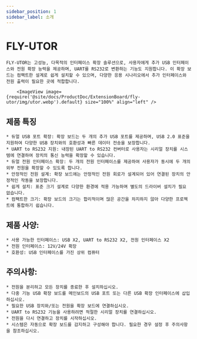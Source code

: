 ```yaml
---
sidebar_position: 1
sidebar_label: 소개
---
```


# FLY-UTOR

    FLY-UTOR는 고성능, 다목적의 인터페이스 확장 솔루션으로, 사용자에게 추가 USB 인터페이스와 전원 확장 능력을 제공하며, UART를 RS232로 변환하는 기능도 지원합니다. 이 확장 보드는 컴팩트한 설계로 쉽게 설치할 수 있으며, 다양한 응용 시나리오에서 추가 인터페이스와 전원 출력이 필요한 곳에 적합합니다.

        <ImageView image={require('@site/docs/ProductDoc/ExtensionBoard/fly-utor/img/utor.webp').default} size="100%" align="left" />


## 제품 특징

    * 듀얼 USB 포트 확장: 확장 보드는 두 개의 추가 USB 포트를 제공하며, USB 2.0 표준을 지원하여 다양한 USB 장치와의 호환성과 빠른 데이터 전송을 보장합니다.
    * UART to RS232 지원: 내장된 UART to RS232 컨버터로 사용자는 시리얼 장치를 시스템에 연결하여 장치의 통신 능력을 확장할 수 있습니다.
    * 듀얼 전원 인터페이스 확장: 두 개의 전원 인터페이스를 제공하여 사용자가 동시에 두 개의 외부 전원을 확장할 수 있도록 합니다.
    * 안정적인 전원 설계: 확장 보드에는 안정적인 전원 회로가 설계되어 있어 연결된 장치의 안정적인 작동을 보장합니다.
    * 쉽게 설치: 표준 크기 설계로 다양한 환경에 적용 가능하며 별도의 드라이버 설치가 필요 없습니다.
    * 컴팩트한 크기: 확장 보드의 크기는 합리적이며 많은 공간을 차지하지 않아 다양한 프로젝트에 통합하기 쉽습니다.

## 제품 사양:

    * 사용 가능한 인터페이스: USB X2, UART to RS232 X2, 전원 인터페이스 X2
    * 전원 인터페이스: 12V/24V 확장
    * 호환성: USB 인터페이스를 가진 상위 컴퓨터

## 주의사항:

    * 전원을 분리하고 모든 장치를 종료한 후 설치하십시오.
    * 다중 기능 USB 확장 보드를 메인보드의 USB 포트 또는 다른 USB 확장 인터페이스에 삽입하십시오.
    * 필요한 USB 장치와/또는 전원을 확장 보드에 연결하십시오.
    * UART to RS232 기능을 사용하려면 적절한 시리얼 장치를 연결하십시오.
    * 전원을 다시 연결하고 장치를 시작하십시오.
    * 시스템은 자동으로 확장 보드를 감지하고 구성해야 합니다. 필요한 경우 설정 후 주의사항을 참조하십시오.
